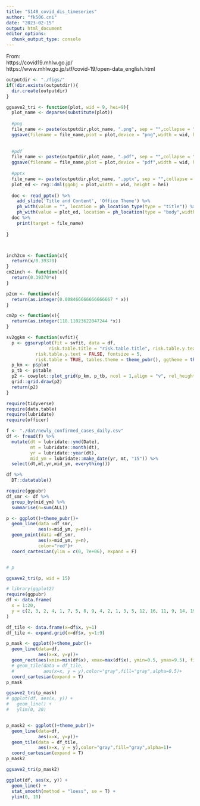 ---
title: "S148_covid_dis_timeseries"
author: "fk506.cni"
date: "2023-02-15"
output: html_document
editor_options: 
  chunk_output_type: console
---


From:  
https://covid19.mhlw.go.jp/  
https://www.mhlw.go.jp/stf/covid-19/open-data_english.html


```{r}
outputdir <- "./figs/"
if(!dir.exists(outputdir)){
  dir.create(outputdir)
}

ggsave2_tri <- function(plot, wid = 9, hei=9){
  plot_name <- deparse(substitute(plot))
  
  #png
  file_name <- paste(outputdir,plot_name, ".png", sep = "",collapse = "")
  ggsave(filename = file_name,plot = plot,device = "png",width = wid, height = hei,dpi = 300,units = "cm")
  
  
  #pdf
  file_name <- paste(outputdir,plot_name, ".pdf", sep = "",collapse = "")
  ggsave(filename = file_name,plot = plot,device = "pdf",width = wid, height = hei,dpi = 300,units = "cm")
  
  #pptx
  file_name <- paste(outputdir,plot_name, ".pptx", sep = "",collapse = "")
  plot_ed <- rvg::dml(ggobj = plot,width = wid, height = hei)
  
  doc <- read_pptx() %>%
    add_slide('Title and Content', 'Office Theme') %>%
    ph_with(value = "", location = ph_location_type(type = "title")) %>%
    ph_with(value = plot_ed, location = ph_location(type = "body",width = cm2inch(wid), height = cm2inch(hei),left = 2, top = 2))
  doc %>%
    print(target = file_name)
  
}



inch2cm <- function(x){
  return(x/0.39370)
}
cm2inch <- function(x){
  return(0.39370*x)
}

p2cm <- function(x){
  return(as.integer(0.008466666666666667 * x))
}

cm2p <- function(x){
  return(as.integer(118.11023622047244 *x))
}

sv2ggkm <- function(svfit){
  p <- ggsurvplot(fit = svfit, data = df,
                risk.table.title = "risk.table.title", risk.table.y.text.col = TRUE,
           risk.table.y.text = FALSE, fontsize = 5,
           risk.table = TRUE, tables.theme = theme_pubr(), ggtheme = theme_pubr())
  p_km <- p$plot
  p_tb <- p$table
  p2 <- cowplot::plot_grid(p_km, p_tb, ncol = 1,align = "v", rel_heights = c(3,1))
  grid::grid.draw(p2)
  return(p2)
}
```



```{r}
require(tidyverse)
require(data.table)
require(lubridate)
require(officer)

```

```{r}
f <- "./dat/newly_confirmed_cases_daily.csv"
df <- fread(f) %>% 
  mutate(dt = lubridate::ymd(Date),
         mt = lubridate::month(dt),
         yr = lubridate::year(dt),
         mid_ym = lubridate::make_date(yr, mt, "15")) %>% 
  select(dt,mt,yr,mid_ym, everything())

df %>% 
  DT::datatable()
```

```{r}
require(ggpubr)
df_smr <- df %>% 
  group_by(mid_ym) %>% 
  summarise(n=sum(ALL))

p <- ggplot()+theme_pubr()+
  geom_line(data =df_smr,
            aes(x=mid_ym, y=n))+
  geom_point(data =df_smr,
            aes(x=mid_ym, y=n),
            color="red")+
  coord_cartesian(ylim = c(0, 7e+06), expand = F)


# p
```

```{r}
ggsave2_tri(p, wid = 15)
```

```{r}
# library(ggplot2)
require(ggpubr)
df <- data.frame(
  x = 1:20,
  y = c(2, 3, 2, 4, 1, 7, 5, 8, 9, 4, 2, 1, 3, 5, 12, 16, 11, 9, 14, 19)
)

df_tile <- data.frame(x=df$x, y=1)
df_tile <- expand.grid(x=df$x, y=1:9)

p_mask <- ggplot()+theme_pubr()+
  geom_line(data=df,
            aes(x=x, y=y))+
  geom_rect(aes(xmin=min(df$x), xmax=max(df$x), ymin=0.5, ymax=9.5), fill="gray90", color="gray90")+
  # geom_tile(data = df_tile,
  #           aes(x=x, y = y),color="gray",fill="gray",alpha=0.5)+
  coord_cartesian(expand = T)
p_mask

ggsave2_tri(p_mask)
# ggplot(df, aes(x, y)) +
#   geom_line() +
#   ylim(0, 20)


p_mask2 <- ggplot()+theme_pubr()+
  geom_line(data=df,
            aes(x=x, y=y))+
  geom_tile(data = df_tile,
            aes(x=x, y = y),color="gray",fill="gray",alpha=1)+
  coord_cartesian(expand = T)
p_mask2

ggsave2_tri(p_mask2)
```


```{r}
ggplot(df, aes(x, y)) +
  geom_line() +
  stat_smooth(method = "loess", se = T) +
  ylim(0, 10)

```

